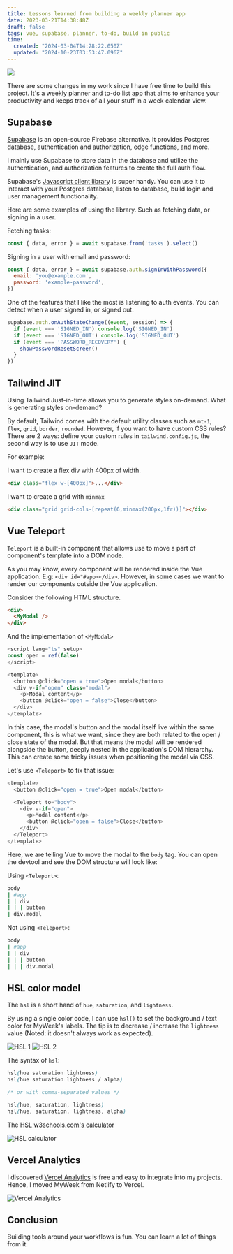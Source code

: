 ```yaml
---
title: Lessons learned from building a weekly planner app
date: 2023-03-21T14:38:48Z
draft: false
tags: vue, supabase, planner, to-do, build in public
time:
  created: "2024-03-04T14:28:22.050Z"
  updated: "2024-10-23T03:53:47.096Z"
---
```


<div class="mb-4">
<img src="/img/lessons-from-building-weekly-planner-app/featured.webp" />
</div>

There are some changes in my work since I have free time to build this project. It's a weekly planner and to-do list app that aims to enhance your productivity and keeps track of all your stuff in a week calendar view.

## Supabase

[Supabase](https://supabase.com) is an open-source Firebase alternative. It provides Postgres database, authentication and authorization, edge functions, and more.

I mainly use Supabase to store data in the database and utilize the authentication, and authorization features to create the full auth flow.

Supabase's [Javascript client library](https://supabase.com/docs/reference/javascript/introduction) is super handy. You can use it to interact with your Postgres database, listen to database, build login and user management functionality.

Here are some examples of using the library. Such as fetching data, or signing in a user.

Fetching tasks:

```js
const { data, error } = await supabase.from('tasks').select()
```

Signing in a user with email and password:

```js
const { data, error } = await supabase.auth.signInWithPassword({
  email: 'you@example.com',
  password: 'example-password',
})
```

One of the features that I like the most is listening to auth events. You can detect when a user signed in, or signed out.

```js
supabase.auth.onAuthStateChange((event, session) => {
  if (event === 'SIGNED_IN') console.log('SIGNED_IN')
  if (event === 'SIGNED_OUT') console.log('SIGNED_OUT')
  if (event === 'PASSWORD_RECOVERY') {
    showPasswordResetScreen()
  }
})  
```

## Tailwind JIT

Using Tailwind Just-in-time allows you to generate styles on-demand. What is generating styles on-demand?

By default, Tailwind comes with the default utility classes such as `mt-1`, `flex`, `grid`, `border`, `rounded`. However, if you want to have custom CSS rules? There are 2 ways: define your custom rules in `tailwind.config.js`, the second way is to use `JIT` mode. 

For example:

I want to create a flex div with 400px of width.

```html
<div class="flex w-[400px]">...</div>
```

I want to create a grid with `minmax`

```html
<div class="grid grid-cols-[repeat(6,minmax(200px,1fr))]"></div>
```

## Vue Teleport

`Teleport` is a built-in component that allows use to move a part of component's template into a DOM node.

As you may know, every component will be rendered inside the Vue application. E.g: `<div id="#app></div>`. However, in some cases we want to render our components outside the Vue application.

Consider the following HTML structure.

```html
<div>
  <MyModal />
</div>
```

And the implementation of `<MyModal>`

```js
<script lang="ts" setup>
const open = ref(false)
</script>

<template>
  <button @click="open = true">Open modal</button>
  <div v-if="open" class="modal">
    <p>Modal content</p>
    <button @click="open = false">Close</button>
  </div>
</template>
```

In this case, the modal's button and the modal itself live within the same component, this is what we want, since they are both related to the open / close state of the modal. But that means the modal will be rendered alongside the button, deeply nested in the application's DOM hierarchy. This can create some tricky issues when positioning the modal via CSS.

Let's use `<Teleport>` to fix that issue:


```js
<template>
  <button @click="open = true">Open modal</button>

  <Teleport to="body">
    <div v-if="open">
      <p>Modal content</p>
      <button @click="open = false">Close</button>
    </div>
  </Teleport>
</template>
```

Here, we are telling Vue to move the modal to the `body` tag. You can open the devtool and see the DOM structure will look like:

Using `<Teleport>`:

```bash
body          
| #app        
| | div       
| | | button  
| div.modal   
```

Not using `<Teleport>`:

```bash
body              
| #app            
| | div           
| | | button      
| | | div.modal   
```

## HSL color model

The `hsl` is a short hand of `hue`, `saturation`, and `lightness`.

By using a single color code, I can use `hsl()` to set the background / text color for MyWeek's labels. The tip is to decrease / increase the `lightness` value (Noted: it doesn't always work as expected).

![HSL 1](/img/lessons-from-building-weekly-planner-app/hsl-1.webp)
![HSL 2](/img/lessons-from-building-weekly-planner-app/hsl-2.webp)

The syntax of `hsl`:

```css
hsl(hue saturation lightness)
hsl(hue saturation lightness / alpha)

/* or with comma-separated values */

hsl(hue, saturation, lightness)
hsl(hue, saturation, lightness, alpha)
```

The [HSL w3schools.com's calculator](https://www.w3schools.com/colors/colors_hsl.asp)

![HSL calculator](/img/lessons-from-building-weekly-planner-app/hsl-calculator.webp)

## Vercel Analytics

I discovered [Vercel Analytics](https://vercel.com/analytics) is free and easy to integrate into my projects. Hence, I moved MyWeek from Netlify to Vercel.

![Vercel Analytics](/img/lessons-from-building-weekly-planner-app/vercel-analytics.webp)

## Conclusion

Building tools around your workflows is fun. You can learn a lot of things from it.
